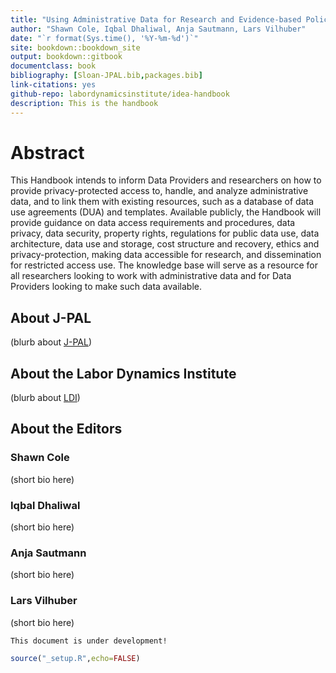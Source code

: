 ```yaml
---
title: "Using Administrative Data for Research and Evidence-based Policy - A Handbook"
author: "Shawn Cole, Iqbal Dhaliwal, Anja Sautmann, Lars Vilhuber"
date: "`r format(Sys.time(), '%Y-%m-%d')`"
site: bookdown::bookdown_site
output: bookdown::gitbook
documentclass: book
bibliography: [Sloan-JPAL.bib,packages.bib]
link-citations: yes
github-repo: labordynamicsinstitute/idea-handbook
description: This is the handbook
---
```


# Abstract {-}

This Handbook intends to inform Data Providers and researchers on how to provide privacy-protected access to, handle, and analyze administrative data, and to link them with existing resources, such as a database of data use agreements (DUA) and templates. Available publicly, the Handbook will provide guidance on data access requirements and procedures, data privacy, data security, property rights, regulations for public data use, data architecture, data use and storage, cost structure and recovery, ethics and privacy-protection, making data accessible for research, and dissemination for restricted access use.  The knowledge base will serve as a resource for all researchers looking to work with administrative data and for Data Providers looking to make such data available. 

## About J-PAL {-}

(blurb about [J-PAL](https://www.povertyactionlab.org/))

## About the Labor Dynamics Institute {-}

(blurb about [LDI](https://www.ilr.cornell.edu/ldi))

## About the Editors {-}

### Shawn Cole {-}

(short bio here)

### Iqbal Dhaliwal {-}

(short bio here)

### Anja Sautmann {-}

(short bio here)

### Lars Vilhuber {-}

(short bio here)

```block
This document is under development!
```

```r
source("_setup.R",echo=FALSE)
```
